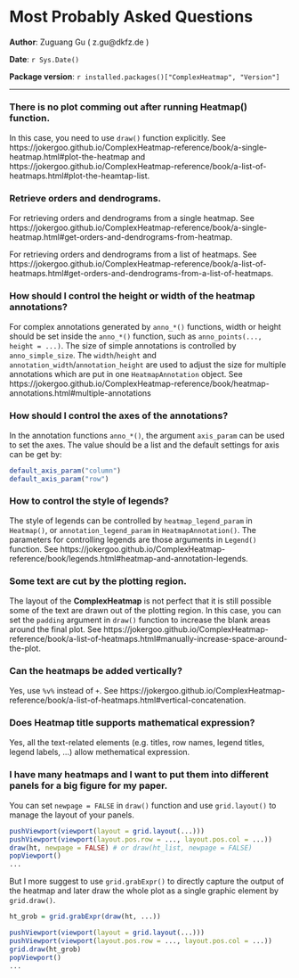<!--
%\VignetteEngine{knitr}
%\VignetteIndexEntry{Most probably asked questions}
-->

Most Probably Asked Questions
=================================================

**Author**: Zuguang Gu ( z.gu@dkfz.de )

**Date**: `r Sys.Date()`

**Package version**: `r installed.packages()["ComplexHeatmap", "Version"]`

---------------------------------------

<style type="text/css">
h1, h2, h3, h4, h5 {
    line-height: 120%;
}
</style>

### There is no plot comming out after running Heatmap() function.

In this case, you need to use `draw()` function explicitly. See https://jokergoo.github.io/ComplexHeatmap-reference/book/a-single-heatmap.html#plot-the-heatmap and https://jokergoo.github.io/ComplexHeatmap-reference/book/a-list-of-heatmaps.html#plot-the-heamtap-list.

### Retrieve orders and dendrograms.

For retrieving orders and dendrograms from a single heatmap. See https://jokergoo.github.io/ComplexHeatmap-reference/book/a-single-heatmap.html#get-orders-and-dendrograms-from-heatmap.

For retrieving orders and dendrograms from a list of heatmaps. See https://jokergoo.github.io/ComplexHeatmap-reference/book/a-list-of-heatmaps.html#get-orders-and-dendrograms-from-a-list-of-heatmaps.

### How should I control the height or width of the heatmap annotations?

For complex annotations generated by `anno_*()` functions, width or height should be set inside 
the `anno_*()` function, such as `anno_points(..., height = ...)`. The size of simple annotations
is controlled by `anno_simple_size`. The `width`/`height` and `annotation_width`/`annotation_height`
are used to adjust the size for multiple annotations which are put in one `HeatmapAnnotation` object.
See https://jokergoo.github.io/ComplexHeatmap-reference/book/heatmap-annotations.html#multiple-annotations

### How should I control the axes of the annotations?

In the annotation functions `anno_*()`, the argument `axis_param` can be used to set the axes. The value
should be a list and the default settings for axis can be get by:

```r
default_axis_param("column")
default_axis_param("row")
```

### How to control the style of legends?

The style of legends can be controlled by `heatmap_legend_param` in `Heatmap()`, or
`annotation_legend_param` in `HeatmapAnnotation()`. The parameters for controlling legends are those
arguments in `Legend()` function. See
https://jokergoo.github.io/ComplexHeatmap-reference/book/legends.html#heatmap-and-annotation-legends.

### Some text are cut by the plotting region.

The layout of the **ComplexHeatmap** is not perfect that it is still possible some of the text are
drawn out of the plotting region. In this case, you can set the `padding` argument in `draw()` function
to increase the blank areas around the final plot. See https://jokergoo.github.io/ComplexHeatmap-reference/book/a-list-of-heatmaps.html#manually-increase-space-around-the-plot.

### Can the heatmaps be added vertically?

Yes, use `%v%` instead of `+`. See https://jokergoo.github.io/ComplexHeatmap-reference/book/a-list-of-heatmaps.html#vertical-concatenation.

### Does Heatmap title supports mathematical expression?

Yes, all the text-related elements (e.g. titles, row names, legend titles, legend labels, ...) allow
methematical expression.

### I have many heatmaps and I want to put them into different panels for a big figure for my paper.

You can set `newpage = FALSE` in `draw()` function and use `grid.layout()` to manage the layout of
your panels. 

```r
pushViewport(viewport(layout = grid.layout(...)))
pushViewport(viewport(layout.pos.row = ..., layout.pos.col = ...))
draw(ht, newpage = FALSE) # or draw(ht_list, newpage = FALSE)
popViewport()
...
```

But I more suggest to use `grid.grabExpr()` to directly capture the output of the
heatmap and later draw the whole plot as a single graphic element by `grid.draw()`.

```r
ht_grob = grid.grabExpr(draw(ht, ...))

pushViewport(viewport(layout = grid.layout(...)))
pushViewport(viewport(layout.pos.row = ..., layout.pos.col = ...))
grid.draw(ht_grob)
popViewport()
...
```
